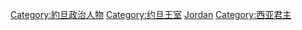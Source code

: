 {{Catnav|頁面分類|各種主題的頁面分類|按國家分類|各國人物|約旦人}}
{{Catnav|頁面分類|人类社会|人物|各國人物|約旦人}}
{{Catnav|頁面分類|人物|各國人物|約旦人}}
{{Catmore}}

[[Category:約旦政治人物|Category:約旦政治人物]]
[[Category:约旦王室|Category:约旦王室]]
[[Category:亚洲各国君主|Jordan]]
[[Category:西亚君主|Category:西亚君主]]